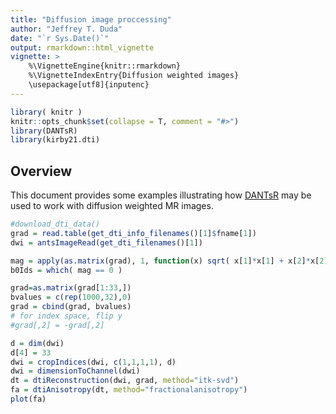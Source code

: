 ```yaml
---
title: "Diffusion image proccessing"
author: "Jeffrey T. Duda"
date: "`r Sys.Date()`"
output: rmarkdown::html_vignette
vignette: >
    %\VignetteEngine{knitr::rmarkdown}
    %\VignetteIndexEntry{Diffusion weighted images}
    \usepackage[utf8]{inputenc}
---
```


```r
library( knitr )
knitr::opts_chunk$set(collapse = T, comment = "#>")
library(DANTsR)
library(kirby21.dti)

```

## Overview
This document provides some examples illustrating how [DANTsR](https://github.com/jeffduda/DANTsR)
may be used to work with diffusion weighted MR images.

```r

#download_dti_data()
grad = read.table(get_dti_info_filenames()[1]$fname[1])
dwi = antsImageRead(get_dti_filenames()[1])

mag = apply(as.matrix(grad), 1, function(x) sqrt( x[1]*x[1] + x[2]*x[2] + x[3]*x[3] ) )
b0Ids = which( mag == 0 )

grad=as.matrix(grad[1:33,])
bvalues = c(rep(1000,32),0)
grad = cbind(grad, bvalues)
# for index space, flip y
#grad[,2] = -grad[,2]

d = dim(dwi)
d[4] = 33
dwi = cropIndices(dwi, c(1,1,1,1), d)
dwi = dimensionToChannel(dwi)
dt = dtiReconstruction(dwi, grad, method="itk-svd")
fa = dtiAnisotropy(dt, method="fractionalanisotropy")
plot(fa)
```
